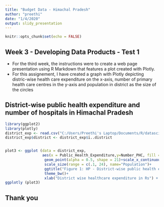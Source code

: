 ```yaml
---
title: "Budget Data - Himachal Pradesh"
author: "preethi"
date: "1/4/2020"
output: slidy_presentation
---
```


```r
knitr::opts_chunk$set(echo = FALSE)
```

## Week 3 - Developing Data Products - Test 1

- For the third week, the instructions were to create a web page presentation using R Markdown that features a plot created with Plotly.
- For this assignement, I have created a graph with Plotly depicting distric-wise health care expenditure on the x-axis, number of primary health care centres in the y-axis and population in district as the size of the circles

## District-wise public health expenditure and number of hospitals in Himachal Pradesh

```r
library(ggplot2)
library(plotly)
district_exp <- read.csv("C:/Users/Preethi's Laptop/Documents/R/datascience_coursera_main/HP expenditure/HP-expenditure/HP budet and expenditure data/districtwise_spend.csv", header = TRUE)
district_exp$district <- district_exp$ï..district


plot3 <- ggplot (data = district_exp, 
                 aes(x = Public_Health_Expenditure,y=Number_PHC, fill = district, size=Population))+
                  geom_point(alpha = 0.5, shape = 21)+scale_x_continuous(labels = scales::comma)+  
                  scale_size(range = c(.1, 24), name="Population")+
                  ggtitle("Figure 1: HP - District-wise public health expenditure") +
                  theme_bw()+
                  xlab("District wise healthcare expenditure in Rs") + ylab("Number of Primary Health Care Centres")
ggplotly (plot3)
```

## Thank you
